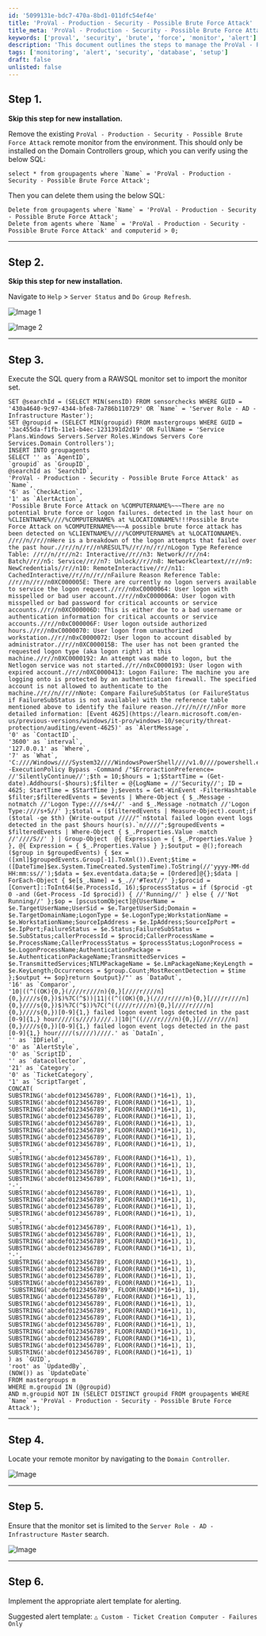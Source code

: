 ```yaml
---
id: '5099131e-bdc7-470a-8bd1-011dfc54ef4e'
title: 'ProVal - Production - Security - Possible Brute Force Attack'
title_meta: 'ProVal - Production - Security - Possible Brute Force Attack'
keywords: ['proval', 'security', 'brute', 'force', 'monitor', 'alert']
description: 'This document outlines the steps to manage the ProVal - Production - Security - Possible Brute Force Attack monitor in your environment, including removal of existing instances, refreshing group status, executing SQL queries for monitor setup, and implementing alert templates for effective monitoring.'
tags: ['monitoring', 'alert', 'security', 'database', 'setup']
draft: false
unlisted: false
---
```

## Step 1.
**Skip this step for new installation.**

Remove the existing `ProVal - Production - Security - Possible Brute Force Attack` remote monitor from the environment. This should only be installed on the Domain Controllers group, which you can verify using the below SQL:

```
select * from groupagents where `Name` = 'ProVal - Production - Security - Possible Brute Force Attack';
```

Then you can delete them using the below SQL:

```
Delete from groupagents where `Name` = 'ProVal - Production - Security - Possible Brute Force Attack';
Delete from agents where `Name` = 'ProVal - Production - Security - Possible Brute Force Attack' and computerid > 0;
```

---

## Step 2.
**Skip this step for new installation.**

Navigate to `Help` > `Server Status` and `Do Group Refresh`.

![Image 1](../../../static/img/Security---Possible-Brute-Force-Attack/image_1.png)

![Image 2](../../../static/img/Security---Possible-Brute-Force-Attack/image_2.png)

---

## Step 3.
Execute the SQL query from a RAWSQL monitor set to import the monitor set.

```
SET @searchId = (SELECT MIN(sensID) FROM sensorchecks WHERE GUID = '430a4640-9c97-4344-bfe8-7a786b110729' OR `Name` = 'Server Role - AD - Infrastructure Master');
SET @groupid = (SELECT MIN(groupid) FROM mastergroups WHERE GUID = '3ac455da-f1fb-11e1-b4ec-1231391d2d19' OR FullName = 'Service Plans.Windows Servers.Server Roles.Windows Servers Core Services.Domain Controllers');
INSERT INTO groupagents
SELECT '' as `AgentID`,
`groupid` as `GroupID`,
@searchId as `SearchID`,
'ProVal - Production - Security - Possible Brute Force Attack' as `Name`,
'6' as `CheckAction`,
'1' as `AlertAction`,
'Possible Brute Force Attack on %COMPUTERNAME%~~~There are no potential brute force or logon failures. detected in the last hour on %CLIENTNAME%////%COMPUTERNAME% at %LOCATIONNAME%!!!Possible Brute Force Attack on %COMPUTERNAME%~~~A possible brute force attack has been detected on %CLIENTNAME%////%COMPUTERNAME% at %LOCATIONNAME%. //r//n//r//nHere is a breakdown of the logon attempts that failed over the past hour.//r//n//r//n%RESULT%//r//n//r//nLogon Type Reference Table: //r//n//r//n2: Interactive//r//n3: Network//r//n4: Batch//r//n5: Service//r//n7: Unlock//r//n8: NetworkCleartext//r//n9: NewCredentials//r//n10: RemoteInteractive//r//n11: CachedInteractive//r//n//r//nFailure Reason Reference Table: //r//n//r//n0XC000005E: There are currently no logon servers available to service the logon request.//r//n0xC0000064: User logon with misspelled or bad user account.//r//n0xC000006A: User logon with misspelled or bad password for critical accounts or service accounts.//r//n0XC000006D: This is either due to a bad username or authentication information for critical accounts or service accounts.//r//n0xC000006F: User logon outside authorized hours.//r//n0xC0000070: User logon from unauthorized workstation.//r//n0xC0000072: User logon to account disabled by administrator.//r//n0XC000015B: The user has not been granted the requested logon type (aka logon right) at this machine.//r//n0XC0000192: An attempt was made to logon, but the Netlogon service was not started.//r//n0xC0000193: User logon with expired account.//r//n0XC0000413: Logon Failure: The machine you are logging onto is protected by an authentication firewall. The specified account is not allowed to authenticate to the machine.//r//n//r//nNote: Compare FailureSubStatus (or FailureStatus if FailureSubStatus is not available) with the reference table mentioned above to identify the failure reason.//r//n//r//nFor more detailed information: [Event 4625](https://learn.microsoft.com/en-us/previous-versions/windows/it-pro/windows-10/security/threat-protection/auditing/event-4625)' as `AlertMessage`,
'0' as `ContactID`,
'3600' as `interval`,
'127.0.0.1' as `Where`,
'7' as `What`,
'C:////Windows////System32////WindowsPowerShell////v1.0////powershell.exe -ExecutionPolicy Bypass -Command /"$ErroractionPreference= //'SilentlyContinue//';$th = 10;$hours = 1;$StartTime = (Get-date).Addhours(-$hours);$filter = @{LogName = //'Security//'; ID = 4625; StartTime = $StartTime };$events = Get-WinEvent -FilterHashtable $filter;$filteredEvents = $events | Where-Object { $_.Message -notmatch //'Logon Type:////s+4//' -and $_.Message -notmatch //'Logon Type:////s+5//' };$total = ($filteredEvents | Measure-Object).count;if ($total -ge $th) {Write-output /////"`n$total failed logon event logs detected in the past $hours hour(s).`n/////";$groupedEvents = $filteredEvents | Where-Object { $_.Properties.Value -match //'////S//' } | Group-Object  @{ Expression = { $_.Properties.Value } }, @{ Expression = { $_.Properties.Value } };$output = @();foreach ($group in $groupedEvents) { $ex = ([xml]$groupedEvents.Group[-1].ToXml()).Event;$time = ([DateTime]$ex.System.TimeCreated.SystemTime).ToString(//'yyyy-MM-dd HH:mm:ss//');$data = $ex.eventdata.data;$e = [Ordered]@{};$data | ForEach-Object { $e[$_.Name] = $_.//'#Text//' };$procid = [Convert]::ToInt64($e.ProcessId, 16);$processStatus = if ($procid -gt 0 -and (Get-Process -Id $procid)) { //'Running//' } else { //'Not Running//' };$op = [pscustomObject]@{UserName = $e.TargetUserName;UserSid = $e.TargetUserSid;Domain = $e.TargetDomainName;LogonType = $e.LogonType;WorkstationName = $e.WorkstationName;SourceIpAddress = $e.IpAddress;SourceIpPort = $e.IpPort;FailureStatus = $e.Status;FailureSubStatus = $e.SubStatus;callerProcessId = $procid;CallerProcessName = $e.ProcessName;CallerProcessStatus = $processStatus;LogonProcess = $e.LogonProcessName;AuthenticationPackage = $e.AuthenticationPackageName;TransmittedServices = $e.TransmittedServices;NTLMPackageName = $e.LmPackageName;KeyLength = $e.KeyLength;Occurrences = $group.Count;MostRecentDetection = $time };$output += $op}return $output}/"' as `DataOut`,
'16' as `Comparor`,
'10|((^((OK){0,}(////r////n){0,}[////r////n]{0,}////s{0,})$)%7C(^$))|11|((^((OK){0,}(////r////n){0,}[////r////n]{0,}////s{0,})$)%7C(^$))%7C(^((////r////n){0,}[////r////n]{0,}////s{0,})[0-9]{1,} failed logon event logs detected in the past [0-9]{1,} hour////(s////)////.)|10|^((////r////n){0,}[////r////n]{0,}////s{0,})[0-9]{1,} failed logon event logs detected in the past [0-9]{1,} hour////(s////)////.' as `DataIn`,
'' as `IDField`,
'0' as `AlertStyle`,
'0' as `ScriptID`,
'' as `datacollector`,
'21' as `Category`,
'0' as `TicketCategory`,
'1' as `ScriptTarget`,
CONCAT(
SUBSTRING('abcdef0123456789', FLOOR(RAND()*16+1), 1),
SUBSTRING('abcdef0123456789', FLOOR(RAND()*16+1), 1),
SUBSTRING('abcdef0123456789', FLOOR(RAND()*16+1), 1),
SUBSTRING('abcdef0123456789', FLOOR(RAND()*16+1), 1),
SUBSTRING('abcdef0123456789', FLOOR(RAND()*16+1), 1),
SUBSTRING('abcdef0123456789', FLOOR(RAND()*16+1), 1),
SUBSTRING('abcdef0123456789', FLOOR(RAND()*16+1), 1),
SUBSTRING('abcdef0123456789', FLOOR(RAND()*16+1), 1),
'-',
SUBSTRING('abcdef0123456789', FLOOR(RAND()*16+1), 1),
SUBSTRING('abcdef0123456789', FLOOR(RAND()*16+1), 1),
SUBSTRING('abcdef0123456789', FLOOR(RAND()*16+1), 1),
SUBSTRING('abcdef0123456789', FLOOR(RAND()*16+1), 1),
'-',
SUBSTRING('abcdef0123456789', FLOOR(RAND()*16+1), 1),
SUBSTRING('abcdef0123456789', FLOOR(RAND()*16+1), 1),
SUBSTRING('abcdef0123456789', FLOOR(RAND()*16+1), 1),
SUBSTRING('abcdef0123456789', FLOOR(RAND()*16+1), 1),
'-',
SUBSTRING('abcdef0123456789', FLOOR(RAND()*16+1), 1),
SUBSTRING('abcdef0123456789', FLOOR(RAND()*16+1), 1),
SUBSTRING('abcdef0123456789', FLOOR(RAND()*16+1), 1),
SUBSTRING('abcdef0123456789', FLOOR(RAND()*16+1), 1),
'-',
SUBSTRING('abcdef0123456789', FLOOR(RAND()*16+1), 1),
SUBSTRING('abcdef0123456789', FLOOR(RAND()*16+1), 1),
SUBSTRING('abcdef0123456789', FLOOR(RAND()*16+1), 1),
SUBSTRING('abcdef0123456789', FLOOR(RAND()*16+1), 1),
'SUBSTRING('abcdef0123456789', FLOOR(RAND()*16+1), 1),
SUBSTRING('abcdef0123456789', FLOOR(RAND()*16+1), 1),
SUBSTRING('abcdef0123456789', FLOOR(RAND()*16+1), 1),
SUBSTRING('abcdef0123456789', FLOOR(RAND()*16+1), 1),
SUBSTRING('abcdef0123456789', FLOOR(RAND()*16+1), 1),
SUBSTRING('abcdef0123456789', FLOOR(RAND()*16+1), 1),
SUBSTRING('abcdef0123456789', FLOOR(RAND()*16+1), 1),
SUBSTRING('abcdef0123456789', FLOOR(RAND()*16+1), 1),
SUBSTRING('abcdef0123456789', FLOOR(RAND()*16+1), 1),
SUBSTRING('abcdef0123456789', FLOOR(RAND()*16+1), 1)
) as `GUID`,
'root' as `UpdatedBy`,
(NOW()) as `UpdateDate`
FROM mastergroups m
WHERE m.groupid IN (@groupid)
AND m.groupid NOT IN (SELECT DISTINCT groupid FROM groupagents WHERE `Name` = 'ProVal - Production - Security - Possible Brute Force Attack');
```

---

## Step 4.
Locate your remote monitor by navigating to the `Domain Controller`.

![Image](../../../static/img/Security---Possible-Brute-Force-Attack/image_3.png)

---

## Step 5.
Ensure that the monitor set is limited to the `Server Role - AD - Infrastructure Master` search.

![Image](../../../static/img/Security---Possible-Brute-Force-Attack/image_4.png)

---

## Step 6.
Implement the appropriate alert template for alerting. 

Suggested alert template: `△ Custom - Ticket Creation Computer - Failures Only`











